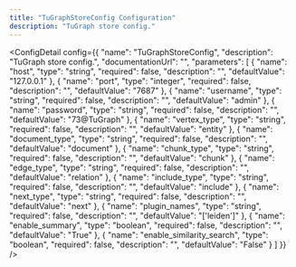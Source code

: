 ```yaml
---
title: "TuGraphStoreConfig Configuration"
description: "TuGraph store config."
---
```



<ConfigDetail config={{
  "name": "TuGraphStoreConfig",
  "description": "TuGraph store config.",
  "documentationUrl": "",
  "parameters": [
    {
      "name": "host",
      "type": "string",
      "required": false,
      "description": "",
      "defaultValue": "127.0.0.1"
    },
    {
      "name": "port",
      "type": "integer",
      "required": false,
      "description": "",
      "defaultValue": "7687"
    },
    {
      "name": "username",
      "type": "string",
      "required": false,
      "description": "",
      "defaultValue": "admin"
    },
    {
      "name": "password",
      "type": "string",
      "required": false,
      "description": "",
      "defaultValue": "73@TuGraph"
    },
    {
      "name": "vertex_type",
      "type": "string",
      "required": false,
      "description": "",
      "defaultValue": "entity"
    },
    {
      "name": "document_type",
      "type": "string",
      "required": false,
      "description": "",
      "defaultValue": "document"
    },
    {
      "name": "chunk_type",
      "type": "string",
      "required": false,
      "description": "",
      "defaultValue": "chunk"
    },
    {
      "name": "edge_type",
      "type": "string",
      "required": false,
      "description": "",
      "defaultValue": "relation"
    },
    {
      "name": "include_type",
      "type": "string",
      "required": false,
      "description": "",
      "defaultValue": "include"
    },
    {
      "name": "next_type",
      "type": "string",
      "required": false,
      "description": "",
      "defaultValue": "next"
    },
    {
      "name": "plugin_names",
      "type": "string",
      "required": false,
      "description": "",
      "defaultValue": "['leiden']"
    },
    {
      "name": "enable_summary",
      "type": "boolean",
      "required": false,
      "description": "",
      "defaultValue": "True"
    },
    {
      "name": "enable_similarity_search",
      "type": "boolean",
      "required": false,
      "description": "",
      "defaultValue": "False"
    }
  ]
}} />

